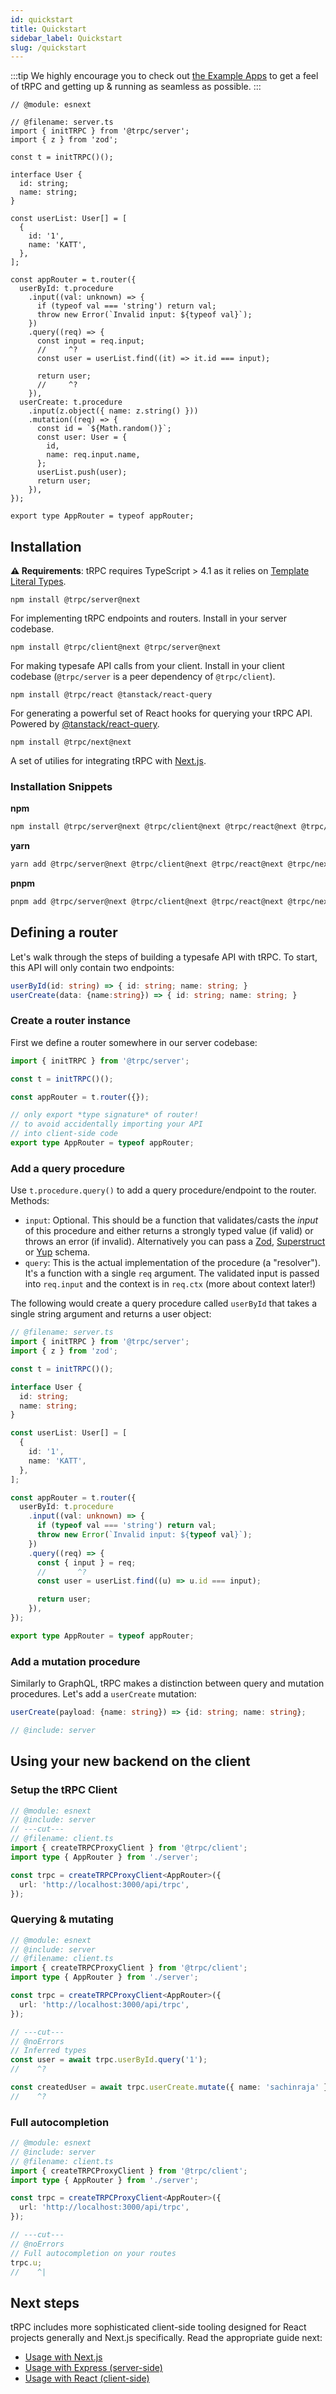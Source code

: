 ```yaml
---
id: quickstart
title: Quickstart
sidebar_label: Quickstart
slug: /quickstart
---
```



:::tip
We highly encourage you to check out [the Example Apps](example-apps.md) to get a feel of tRPC and getting up & running as seamless as possible.
:::

<!-- Reusable snippet for a full backend -->

```twoslash include server
// @module: esnext

// @filename: server.ts
import { initTRPC } from '@trpc/server';
import { z } from 'zod';

const t = initTRPC()();

interface User {
  id: string;
  name: string;
}

const userList: User[] = [
  {
    id: '1',
    name: 'KATT',
  },
];

const appRouter = t.router({
  userById: t.procedure
    .input((val: unknown) => {
      if (typeof val === 'string') return val;
      throw new Error(`Invalid input: ${typeof val}`);
    })
    .query((req) => {
      const input = req.input;
      //     ^?
      const user = userList.find((it) => it.id === input);

      return user;
      //     ^?
    }),
  userCreate: t.procedure
    .input(z.object({ name: z.string() }))
    .mutation((req) => {
      const id = `${Math.random()}`;
      const user: User = {
        id,
        name: req.input.name,
      };
      userList.push(user);
      return user;
    }),
});

export type AppRouter = typeof appRouter;
```

## Installation

**⚠️ Requirements**: tRPC requires TypeScript > 4.1 as it relies on [Template Literal Types](https://www.typescriptlang.org/docs/handbook/2/template-literal-types.html).

`npm install @trpc/server@next`

For implementing tRPC endpoints and routers. Install in your server codebase.

`npm install @trpc/client@next @trpc/server@next`

For making typesafe API calls from your client. Install in your client codebase (`@trpc/server` is a peer dependency of `@trpc/client`).

`npm install @trpc/react @tanstack/react-query`

For generating a powerful set of React hooks for querying your tRPC API. Powered by [@tanstack/react-query](https://tanstack.com/query/v4/docs/adapters/react-query).

`npm install @trpc/next@next`

A set of utilies for integrating tRPC with [Next.js](https://nextjs.org/).

### Installation Snippets

<!-- remark-plugin-npm2yarn doesn't play nice with shiki so have to do these tabs manually -->

**npm**

```bash
npm install @trpc/server@next @trpc/client@next @trpc/react@next @trpc/next@next @tanstack/react-query
```

**yarn**

```bash
yarn add @trpc/server@next @trpc/client@next @trpc/react@next @trpc/next@next @tanstack/react-query
```

**pnpm**

```bash
pnpm add @trpc/server@next @trpc/client@next @trpc/react@next @trpc/next@next @tanstack/react-query
```

## Defining a router

Let's walk through the steps of building a typesafe API with tRPC. To start, this API will only contain two endpoints:

```ts
userById(id: string) => { id: string; name: string; }
userCreate(data: {name:string}) => { id: string; name: string; }
```

### Create a router instance

First we define a router somewhere in our server codebase:

```ts twoslash title='server.ts'
import { initTRPC } from '@trpc/server';

const t = initTRPC()();

const appRouter = t.router({});

// only export *type signature* of router!
// to avoid accidentally importing your API
// into client-side code
export type AppRouter = typeof appRouter;
```

### Add a query procedure

Use `t.procedure.query()` to add a query procedure/endpoint to the router. Methods:

- `input`: Optional. This should be a function that validates/casts the _input_ of this procedure and either returns a strongly typed value (if valid) or throws an error (if invalid). Alternatively you can pass a [Zod](https://github.com/colinhacks/zod), [Superstruct](https://github.com/ianstormtaylor/superstruct) or [Yup](https://github.com/jquense/yup) schema.
- `query`: This is the actual implementation of the procedure (a "resolver"). It's a function with a single `req` argument. The validated input is passed into `req.input` and the context is in `req.ctx` (more about context later!)

The following would create a query procedure called `userById` that takes a single string argument and returns a user object:

```ts twoslash title='server.ts'
// @filename: server.ts
import { initTRPC } from '@trpc/server';
import { z } from 'zod';

const t = initTRPC()();

interface User {
  id: string;
  name: string;
}

const userList: User[] = [
  {
    id: '1',
    name: 'KATT',
  },
];

const appRouter = t.router({
  userById: t.procedure
    .input((val: unknown) => {
      if (typeof val === 'string') return val;
      throw new Error(`Invalid input: ${typeof val}`);
    })
    .query((req) => {
      const { input } = req;
      //       ^?
      const user = userList.find((u) => u.id === input);

      return user;
    }),
});

export type AppRouter = typeof appRouter;
```

### Add a mutation procedure

Similarly to GraphQL, tRPC makes a distinction between query and mutation procedures. Let's add a `userCreate` mutation:

```ts
userCreate(payload: {name: string}) => {id: string; name: string};
```

```ts twoslash title='server.ts'
// @include: server
```

## Using your new backend on the client

### Setup the tRPC Client

```ts twoslash title="client.ts"
// @module: esnext
// @include: server
// ---cut---
// @filename: client.ts
import { createTRPCProxyClient } from '@trpc/client';
import type { AppRouter } from './server';

const trpc = createTRPCProxyClient<AppRouter>({
  url: 'http://localhost:3000/api/trpc',
});
```

### Querying & mutating

```ts twoslash title="client.ts"
// @module: esnext
// @include: server
// @filename: client.ts
import { createTRPCProxyClient } from '@trpc/client';
import type { AppRouter } from './server';

const trpc = createTRPCProxyClient<AppRouter>({
  url: 'http://localhost:3000/api/trpc',
});

// ---cut---
// @noErrors
// Inferred types
const user = await trpc.userById.query('1');
//    ^?

const createdUser = await trpc.userCreate.mutate({ name: 'sachinraja' });
//    ^?
```

### Full autocompletion

```ts twoslash title="client.ts"
// @module: esnext
// @include: server
// @filename: client.ts
import { createTRPCProxyClient } from '@trpc/client';
import type { AppRouter } from './server';

const trpc = createTRPCProxyClient<AppRouter>({
  url: 'http://localhost:3000/api/trpc',
});

// ---cut---
// @noErrors
// Full autocompletion on your routes
trpc.u;
//    ^|
```

## Next steps

tRPC includes more sophisticated client-side tooling designed for React projects generally and Next.js specifically. Read the appropriate guide next:

- [Usage with Next.js](nextjs)
- [Usage with Express (server-side)](express)
- [Usage with React (client-side)](react)
